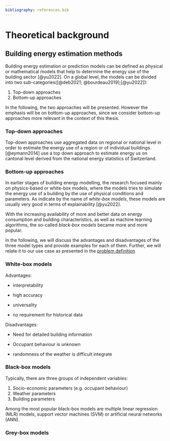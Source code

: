 ```yaml
---
bibliography: references.bib
---
```


# Theoretical background {#theoretical-background}

<!-- Required to number equations in HTML files -->

```{=html}
<script type="text/x-mathjax-config">
MathJax.Hub.Config({
  TeX: { equationNumbers: { autoNumber: "AMS" } }
});
</script>
```
## Building energy estimation methods {#energy-estimation-methods}

Building energy estimation or prediction models can be defined as physical or mathematical models that help to determine the energy use of the building sector [@yu2022]. On a global level, the models can be divided into two sub-categories([@deb2021; @bourdeau2019];[@yu2022]):

1.  Top-down approaches
2.  Bottom-up approaches

In the following, the two approaches will be presented. However the emphasis will be on bottom-up approaches, since we consider bottom-up approaches more relevant in the context of this thesis.

### Top-down approaches {#top-down-approaches}

Top-down approaches use aggregated data on regional or national level in order to estimate the energy use of a region or of individual buildings. [@eymann2014] use a top down approach to estimate energy us on cantonal level derived from the national energy statistics of Switzerland.

### Bottom-up approaches {#bottom-up-approaches}

In earlier stages of building energy modelling, the research focused mainly on physics-based or white-box models, where the models tries to simulate the energy use of a building by the use of physical conditions and parameters. As indicate by the name of *white-box models*, these models are usually very good in terms of explainability [@yu2022].

With the increasing availability of more and better data on energy consumption and building characteristics, as well as machine learning algorithms, the so-called *black-box models* became more and more popular.

In the following, we will discuss the advantages and disadvantages of the three model types and provide examples for each of them. Further, we will relate it to our use case as presented in the [problem definition](#problem-definition)

### White-box models {#white-box-models}

Advantages:

-   interpretability

-   high accuracy

-   universality

-   no requirement for historical data

Disadvantages:

-   Need for detailed building information

-   Occupant behaviour is unknown

-   randomness of the weather is difficult integrate

### Black-box models

Typically, there are three groups of independent variables:

1.  Socio-economic parameters (e.g. occupant behaviour)
2.  Weather parameters
3.  Building parameters

Among the most popular black-box models are multiple linear regression (MLR) models, support vector machines (SVM) or artificial neural networks (ANN).

### Grey-box models {#grey-box-models}

